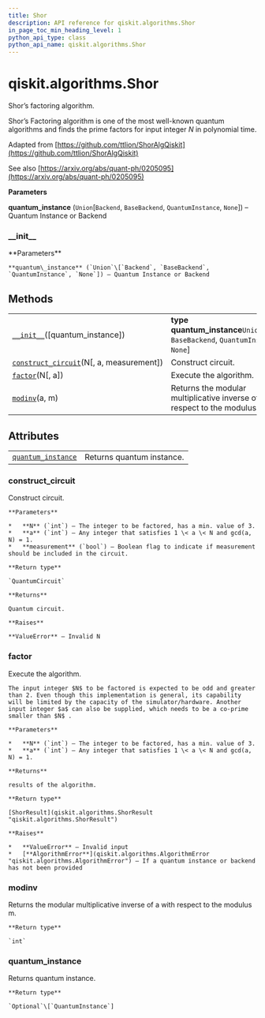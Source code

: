 ```yaml
---
title: Shor
description: API reference for qiskit.algorithms.Shor
in_page_toc_min_heading_level: 1
python_api_type: class
python_api_name: qiskit.algorithms.Shor
---
```


# qiskit.algorithms.Shor

<Class id="qiskit.algorithms.Shor" github="https://github.com/qiskit/qiskit/tree/stable/0.17/qiskit/algorithms/factorizers/shor.py" signature="Shor(quantum_instance=None)">
  Shor’s factoring algorithm.

  Shor’s Factoring algorithm is one of the most well-known quantum algorithms and finds the prime factors for input integer $N$ in polynomial time.

  Adapted from [https://github.com/ttlion/ShorAlgQiskit](https://github.com/ttlion/ShorAlgQiskit)

  See also [https://arxiv.org/abs/quant-ph/0205095](https://arxiv.org/abs/quant-ph/0205095)

  **Parameters**

  **quantum\_instance** (`Union`\[`Backend`, `BaseBackend`, `QuantumInstance`, `None`]) – Quantum Instance or Backend

  ### \_\_init\_\_

  <Function id="qiskit.algorithms.Shor.__init__" name="__init__" signature="__init__(quantum_instance=None)">
    **Parameters**

    **quantum\_instance** (`Union`\[`Backend`, `BaseBackend`, `QuantumInstance`, `None`]) – Quantum Instance or Backend
  </Function>

  ## Methods

  |                                                                                                                                   |                                                                                         |
  | --------------------------------------------------------------------------------------------------------------------------------- | --------------------------------------------------------------------------------------- |
  | [`__init__`](#qiskit.algorithms.Shor.__init__ "qiskit.algorithms.Shor.__init__")(\[quantum\_instance])                            | **type quantum\_instance**`Union`\[`Backend`, `BaseBackend`, `QuantumInstance`, `None`] |
  | [`construct_circuit`](#qiskit.algorithms.Shor.construct_circuit "qiskit.algorithms.Shor.construct_circuit")(N\[, a, measurement]) | Construct circuit.                                                                      |
  | [`factor`](#qiskit.algorithms.Shor.factor "qiskit.algorithms.Shor.factor")(N\[, a])                                               | Execute the algorithm.                                                                  |
  | [`modinv`](#qiskit.algorithms.Shor.modinv "qiskit.algorithms.Shor.modinv")(a, m)                                                  | Returns the modular multiplicative inverse of a with respect to the modulus m.          |

  ## Attributes

  |                                                                                                          |                           |
  | -------------------------------------------------------------------------------------------------------- | ------------------------- |
  | [`quantum_instance`](#qiskit.algorithms.Shor.quantum_instance "qiskit.algorithms.Shor.quantum_instance") | Returns quantum instance. |

  ### construct\_circuit

  <Function id="qiskit.algorithms.Shor.construct_circuit" name="construct_circuit" signature="construct_circuit(N, a=2, measurement=False)">
    Construct circuit.

    **Parameters**

    *   **N** (`int`) – The integer to be factored, has a min. value of 3.
    *   **a** (`int`) – Any integer that satisfies 1 \< a \< N and gcd(a, N) = 1.
    *   **measurement** (`bool`) – Boolean flag to indicate if measurement should be included in the circuit.

    **Return type**

    `QuantumCircuit`

    **Returns**

    Quantum circuit.

    **Raises**

    **ValueError** – Invalid N
  </Function>

  ### factor

  <Function id="qiskit.algorithms.Shor.factor" name="factor" signature="factor(N, a=2)">
    Execute the algorithm.

    The input integer $N$ to be factored is expected to be odd and greater than 2. Even though this implementation is general, its capability will be limited by the capacity of the simulator/hardware. Another input integer $a$ can also be supplied, which needs to be a co-prime smaller than $N$ .

    **Parameters**

    *   **N** (`int`) – The integer to be factored, has a min. value of 3.
    *   **a** (`int`) – Any integer that satisfies 1 \< a \< N and gcd(a, N) = 1.

    **Returns**

    results of the algorithm.

    **Return type**

    [ShorResult](qiskit.algorithms.ShorResult "qiskit.algorithms.ShorResult")

    **Raises**

    *   **ValueError** – Invalid input
    *   [**AlgorithmError**](qiskit.algorithms.AlgorithmError "qiskit.algorithms.AlgorithmError") – If a quantum instance or backend has not been provided
  </Function>

  ### modinv

  <Function id="qiskit.algorithms.Shor.modinv" name="modinv" signature="static modinv(a, m)">
    Returns the modular multiplicative inverse of a with respect to the modulus m.

    **Return type**

    `int`
  </Function>

  ### quantum\_instance

  <Function id="qiskit.algorithms.Shor.quantum_instance" name="quantum_instance" signature="property quantum_instance">
    Returns quantum instance.

    **Return type**

    `Optional`\[`QuantumInstance`]
  </Function>
</Class>

